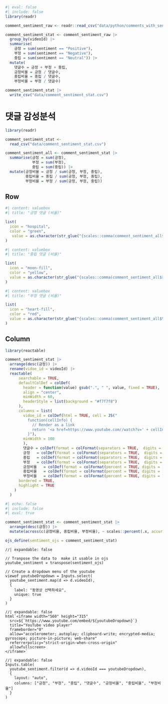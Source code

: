 
```r
#| eval: false
#| include: false
library(readr)

comment_sentiment_raw <- readr::read_csv("data/python/comments_with_sentiments.csv")

comment_sentiment_stat <- comment_sentiment_raw |> 
  group_by(videoId) |> 
  summarise(
    긍정 = sum(sentiment == "Positive"),
    부정 = sum(sentiment == "Negative"),
    중립 = sum(sentiment == "Neutral")) |> 
  mutate(
    댓글수 = 긍정 + 부정 + 중립,
    긍정비율 = 긍정 / 댓글수,
    중립비율 = 중립 / 댓글수,
    부정비율 = 부정 / 댓글수) 

comment_sentiment_stat |> 
  write_csv("data/comment_sentiment_stat.csv")

```


# 댓글 감성분석

```r
library(readr)

comment_sentiment_stat <- 
  read_csv("data/comment_sentiment_stat.csv")

comment_sentiment_all <- comment_sentiment_stat |> 
  summarise(긍정 = sum(긍정),
            부정 = sum(부정),
            중립 = sum(중립)) |> 
  mutate(긍정비율 = 긍정 / sum(긍정, 부정, 중립),
         중립비율 = 중립 / sum(긍정, 부정, 중립),
         부정비율 = 부정 / sum(긍정, 부정, 중립))

```

## Row

```r
#| content: valuebox
#| title: "긍정 댓글 (비율)"

list(
  icon = "hospital",
  color = "green",
   value = as.character(str_glue("{scales::comma(comment_sentiment_all$긍정)} ({scales::percent(comment_sentiment_all$긍정비율)})"))
)
```

```r
#| content: valuebox
#| title: "중립 댓글 (비율)"

list(
  icon = "moon-fill",
  color = "yellow",
  value = as.character(str_glue("{scales::comma(comment_sentiment_all$중립)} ({scales::percent(comment_sentiment_all$중립비율)})"))
)
```


```r
#| content: valuebox
#| title: "부정 댓글 (비율)"

list(
  icon = "heart-fill",
  color = "red",
  value = as.character(str_glue("{scales::comma(comment_sentiment_all$부정)} ({scales::percent(comment_sentiment_all$부정비율)})"))
)
```

## Column

::: {.card}

```r
library(reactable)

comment_sentiment_stat |> 
  arrange(desc(긍정)) |> 
  rename(vidoe_id = videoId) |> 
  reactable(
      searchable = TRUE,
      defaultColDef = colDef(
        header = function(value) gsub(".", " ", value, fixed = TRUE),
        align = "center",
        minWidth = 60,
        headerStyle = list(background = "#f7f7f8")
      ),
      columns = list(
        vidoe_id = colDef(html = TRUE, cell = JS("
          function(cellInfo) {
            // Render as a link
            return '<a href=https://www.youtube.com//watch?v=' + cellInfo.value + '/>' + cellInfo.value + '</a>'
          }"),
        minWidth = 100
        ),
        댓글수 = colDef(format = colFormat(separators = TRUE,  digits = 0)),
        긍정   = colDef(format = colFormat(separators = TRUE,  digits = 0)),
        중립   = colDef(format = colFormat(separators = TRUE,  digits = 0)),
        부정   = colDef(format = colFormat(separators = TRUE,  digits = 0)),
        긍정비율   = colDef(format = colFormat(percent = TRUE, digits = 1)),
        중립비율   = colDef(format = colFormat(percent = TRUE, digits = 1)),
        부정비율   = colDef(format = colFormat(percent = TRUE, digits = 1)),
      bordered = TRUE,
      highlight = TRUE    
    )
  )

```


:::

::: {.card}

```r
#| echo: false
#| include: false
#| eval: true

comment_sentiment_stat <- comment_sentiment_stat |> 
  arrange(desc(긍정)) |> 
  mutate(across(c(긍정비율, 중립비율, 부정비율), ~ scales::percent(.x, accuracy = 0.1)))

ojs_define(sentiment_ojs = comment_sentiment_stat)
```


```ojs
//| expandable: false

// Tranpose the data to  make it usable in ojs
youtube_sentiment = transpose(sentiment_ojs)

// Create a dropdown menu of the youtube
viewof youtubeDropdown = Inputs.select(
  youtube_sentiment.map(d => d.videoId),
  {
    label: "동영상 선택하세요",
    unique: true
  }
)
```


```ojs
//| expandable: false
html`<iframe width="560" height="315" 
  src=${`https://www.youtube.com/embed/${youtubeDropdown}`} 
  title="YouTube video player" 
  frameborder="0" 
  allow="accelerometer; autoplay; clipboard-write; encrypted-media; gyroscope; picture-in-picture; web-share" 
  referrerpolicy="strict-origin-when-cross-origin" 
  allowfullscreen>
</iframe>`
```

```ojs
//| expandable: false
Inputs.table(
  youtube_sentiment.filter(d => d.videoId === youtubeDropdown),
  {
    layout: "auto",
    columns: ["긍정", "부정", "중립", "댓글수", "긍정비율", "중립비율", "부정비율"]
  }
)
```


:::

